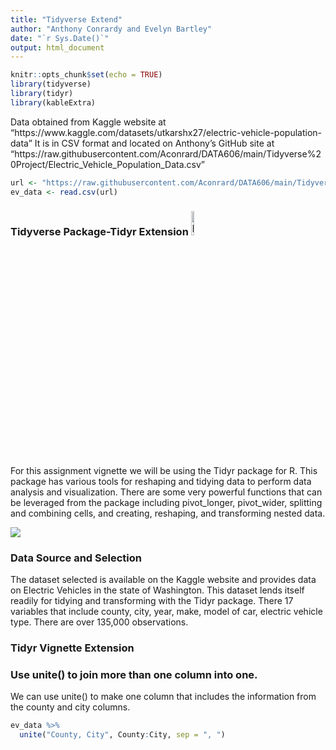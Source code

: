 ```yaml
---
title: "Tidyverse Extend"
author: "Anthony Conrardy and Evelyn Bartley"
date: "`r Sys.Date()`"
output: html_document
---
```


```r
knitr::opts_chunk$set(echo = TRUE)
library(tidyverse)
library(tidyr)
library(kableExtra)
```


Data obtained from Kaggle website at "https://www.kaggle.com/datasets/utkarshx27/electric-vehicle-population-data"  It is in CSV format and located on Anthony's GitHub site at "https://raw.githubusercontent.com/Aconrard/DATA606/main/Tidyverse%20Project/Electric_Vehicle_Population_Data.csv"

```r
url <- "https://raw.githubusercontent.com/Aconrard/DATA606/main/Tidyverse%20Project/Electric_Vehicle_Population_Data.csv"
ev_data <- read.csv(url)
```

### Tidyverse Package-Tidyr Extension ![Logo](C:/Users/para2/Documents/R_Working_Directory/tidyr_logo.png){width=10%}

For this assignment vignette we will be using the Tidyr package for R.  This package has various tools for reshaping and tidying data to perform data analysis and visualization.  There are some very powerful functions that can be leveraged from the package including pivot_longer, pivot_wider, splitting and combining cells, and creating, reshaping, and transforming nested data.  

![](C:/Users/para2/Documents/R_Working_Directory/tidyr-thumbs.png)

### Data Source and Selection

The dataset selected is available on the Kaggle website and provides data on Electric Vehicles in the state of Washington.  This dataset lends itself readily for tidying and transforming with the Tidyr package. There 17 variables that include county, city, year, make, model of car, electric vehicle type. There are over 135,000 observations.

### Tidyr Vignette Extension

### Use unite() to join more than one column into one.

We can use unite() to make one column that includes the information from the county and city columns.
```r
ev_data %>%
  unite("County, City", County:City, sep = ", ")

```




